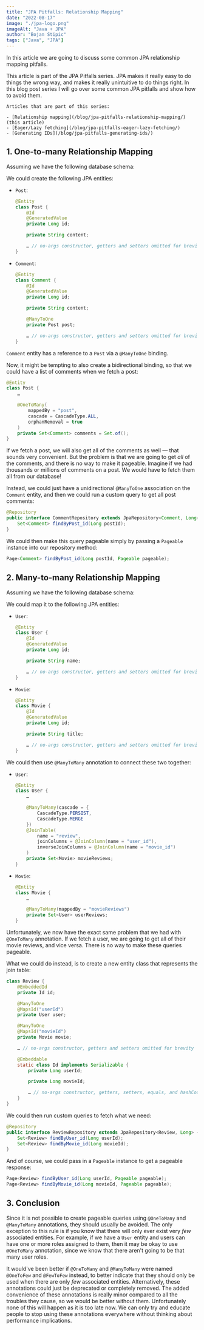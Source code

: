 ```yaml
---
title: "JPA Pitfalls: Relationship Mapping"
date: "2022-08-17"
image: "./jpa-logo.png"
imageAlt: "Java + JPA"
author: "Bojan Stipic"
tags: ["Java", "JPA"]
---
```




In this article we are going to discuss some common JPA relationship mapping pitfalls.

<Card as="aside" p={8} my={8} borderRadius="xl">
    This article is part of the JPA Pitfalls series.
    JPA makes it really easy to do things the wrong way, and makes it really
    unintuitive to do things right.
    In this blog post series I will go over some common JPA pitfalls and
    show how to avoid them.

    Articles that are part of this series:

    - [Relationship mapping](/blog/jpa-pitfalls-relationship-mapping/) (this article)
    - [Eager/Lazy fetching](/blog/jpa-pitfalls-eager-lazy-fetching/)
    - [Generating IDs](/blog/jpa-pitfalls-generating-ids/)

</Card>

## 1. One-to-many Relationship Mapping

Assuming we have the following database schema:

<Container maxWidth="2xs" centerContent>
  <OneToManyDiag />
</Container>

We could create the following JPA entities:

- `Post`:

  ```java
  @Entity
  class Post {
      @Id
      @GeneratedValue
      private Long id;

      private String content;

      … // no-args constructor, getters and setters omitted for brevity
  }

  ```

- `Comment`:

  ```java
  @Entity
  class Comment {
      @Id
      @GeneratedValue
      private Long id;

      private String content;

      @ManyToOne
      private Post post;

      … // no-args constructor, getters and setters omitted for brevity
  }
  ```

`Comment` entity has a reference to a `Post` via a `@ManyToOne` binding.

Now, it might be tempting to also create a bidirectional binding,
so that we could have a list of comments when we fetch a post:

```java
@Entity
class Post {
    …

    @OneToMany(
        mappedBy = "post",
        cascade = CascadeType.ALL,
        orphanRemoval = true
    )
    private Set<Comment> comments = Set.of();
}
```

If we fetch a post, we will also get all of the comments as well —
that sounds very convenient.
But the problem is that we are going to get _all_ of the comments,
and there is no way to make it pageable.
Imagine if we had thousands or millions of comments on a post.
We would have to fetch them all from our database!

Instead, we could just have a unidirectional `@ManyToOne` association on the
`Comment` entity, and then we could run a custom query to get all post comments:

```java
@Repository
public interface CommentRepository extends JpaRepository<Comment, Long> {
    Set<Comment> findByPost_id(Long postId);
}
```

We could then make this query pageable simply by passing a `Pageable` instance
into our repository method:

```java
Page<Comment> findByPost_id(Long postId, Pageable pageable);
```

## 2. Many-to-many Relationship Mapping

Assuming we have the following database schema:

<Container centerContent>
  <ManyToManyDiag />
</Container>

We could map it to the following JPA entities:

- `User`:

  ```java
  @Entity
  class User {
      @Id
      @GeneratedValue
      private Long id;

      private String name;

      … // no-args constructor, getters and setters omitted for brevity
  }
  ```

- `Movie`:

  ```java
  @Entity
  class Movie {
      @Id
      @GeneratedValue
      private Long id;

      private String title;

      … // no-args constructor, getters and setters omitted for brevity
  }
  ```

We could then use `@ManyToMany` annotation to connect these two together:

- `User`:

  ```java
  @Entity
  class User {
      …

      @ManyToMany(cascade = {
          CascadeType.PERSIST,
          CascadeType.MERGE
      })
      @JoinTable(
          name = "review",
          joinColumns = @JoinColumn(name = "user_id"),
          inverseJoinColumns = @JoinColumn(name = "movie_id")
      )
      private Set<Movie> movieReviews;
  }
  ```

- `Movie`:

  ```java
  @Entity
  class Movie {
      …

      @ManyToMany(mappedBy = "movieReviews")
      private Set<User> userReviews;
  }
  ```

Unfortunately, we now have the exact same problem that we had with `@OneToMany`
annotation.
If we fetch a user, we are going to get all of their movie reviews, and vice versa.
There is no way to make these queries pageable.

What we could do instead, is to create a new entity class that represents the
join table:

```java
class Review {
    @EmbeddedId
    private Id id;

    @ManyToOne
    @MapsId("userId")
    private User user;

    @ManyToOne
    @MapsId("movieId")
    private Movie movie;

    … // no-args constructor, getters and setters omitted for brevity

    @Embeddable
    static class Id implements Serializable {
        private Long userId;

        private Long movieId;

        … // no-args constructor, getters, setters, equals, and hashCode omitted for brevity
    }
}
```

We could then run custom queries to fetch what we need:

```java
@Repository
public interface ReviewRepository extends JpaRepository<Review, Long> {
    Set<Review> findByUser_id(Long userId);
    Set<Review> findByMovie_id(Long movieId);
}
```

And of course, we could pass in a `Pageable` instance to get a pageable response:

```java
Page<Review> findByUser_id(Long userId, Pageable pageable);
Page<Review> findByMovie_id(Long movieId, Pageable pageable);
```

## 3. Conclusion

Since it is not possible to create pageable queries using `@OneToMany` and `@ManyToMany`
annotations, they should usually be avoided.
The only exception to this rule is if you know that there will only ever exist very _few_
associated entities.
For example, if we have a `User` entity and users can have one or more roles assigned
to them, then it may be okay to use `@OneToMany` annotation, since we know
that there aren't going to be that many user roles.

It would've been better if `@OneToMany` and `@ManyToMany` were named
`@OneToFew` and `@FewToFew` instead,
to better indicate that they should only be used when there are only _few_ associated entities.
Alternatively, these annotations could just be deprecated or completely removed.
The added convenience of these annotations is really minor compared to all the
troubles they cause, so we would be better without them.
Unfortunately none of this will happen as it is too late now.
We can only try and educate people to stop using these
annotations everywhere without thinking about performance implications.

<Divider my={8} />
<CCBYSALicenseNotice />
<Divider my={8} />
